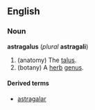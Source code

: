 {{wikipedia}}
==English==
===Noun===
'''astragalus''' (''plural'' '''astragali''')

# (anatomy) The [[talus]].
# (botany) A [[herb]] [[genus]].

====Derived terms====
*[[astragalar]]